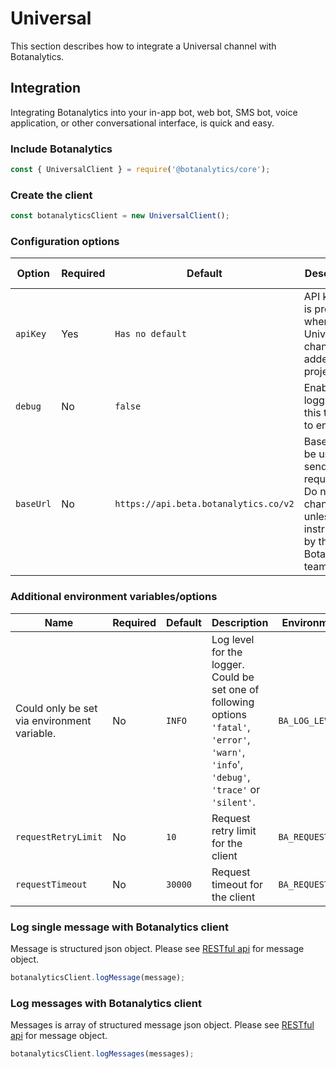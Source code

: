 

# Universal

This section describes how to integrate a Universal channel with Botanalytics.

<V3Warning />

<AvailableChannelsInfo />


## Integration

Integrating Botanalytics into your in-app bot, web bot, SMS bot, voice application, or other conversational interface, is quick and easy.

### Include Botanalytics

```js
const { UniversalClient } = require('@botanalytics/core');
```

### Create the client

```js
const botanalyticsClient = new UniversalClient();
```

### Configuration options

| Option        				| Required				| Default      	| Description | Environment Variable
| -------- 				| ------------ 			| ------- 				| ------	    | -----
| `apiKey`    | Yes						| `Has no default`          |  API key that is provided when a Universal channel is added to a project. | ```BA_API_KEY```
| `debug`    | No						| `false`           |  Enables logging. Set this to `true` to enable. | ```BA_DEBUG```
| `baseUrl`    | No						| `https://api.beta.botanalytics.co/v2`           | Base URL to be used for sending requests. Do not change this unless instructed by the Botanalytics team. | ```BA_BASE_URL```


### Additional environment variables/options
| Name        				| Required				| Default      	| Description | Environment Variable
| -------- 				| ------------ 			| ------- 				| ------	    | -----
| Could only be set via environment variable.    | No						| `INFO`          |  Log level for the logger. Could be set one of following options `'fatal'`, `'error'`, `'warn'`, `'info`', `'debug'`, `'trace'` or `'silent'`.  | ```BA_LOG_LEVEL```
| `requestRetryLimit`    | No						| `10`           |  Request retry limit for the client | ```BA_REQUEST_RETRY_LIMIT```
| `requestTimeout`    | No						| `30000`           | Request timeout for the client  | ```BA_REQUEST_TIMEOUT```


### Log single message with Botanalytics client

Message is structured json object. Please see [RESTful api](/docs/integration/rest-api) for message object.

```js
botanalyticsClient.logMessage(message);
```

### Log messages with Botanalytics client

Messages is array of structured message json object. Please see [RESTful api](/docs/integration/rest-api) for message object.

```js
botanalyticsClient.logMessages(messages);
```
